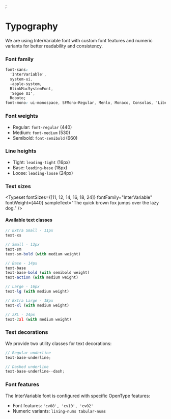 
<Meta title="System/Typography" />;

# Typography

We are using InterVariable font with custom font features and numeric variants for better readability and consistency.

### Font family

```css
font-sans:
  'InterVariable',
  system-ui,
  -apple-system,
  BlinkMacSystemFont,
  'Segoe UI',
  Roboto;
font-mono: ui-monospace, SFMono-Regular, Menlo, Monaco, Consolas, 'Liberation Mono', 'Courier New', monospace;
```

### Font weights

- Regular: `font-regular` (440)
- Medium: `font-medium` (530)
- Semibold: `font-semibold` (660)

### Line heights

- Tight: `leading-tight` (16px)
- Base: `leading-base` (18px)
- Loose: `leading-loose` (24px)

### Text sizes

<Typeset
  fontSizes={[11, 12, 14, 16, 18, 24]}
  fontFamily="InterVariable"
  fontWeight={440}
  sampleText="The quick brown fox jumps over the lazy dog."
/>

#### Available text classes

```jsx
// Extra Small - 11px
text-xs

// Small - 12px
text-sm
text-sm-bold (with medium weight)

// Base - 14px
text-base
text-base-bold (with semibold weight)
text-action (with medium weight)

// Large - 16px
text-lg (with medium weight)

// Extra Large - 18px
text-xl (with medium weight)

// 2XL - 24px
text-2xl (with medium weight)
```

### Text decorations

We provide two utility classes for text decorations:

```jsx
// Regular underline
text-base-underline;

// Dashed underline
text-base-underline--dash;
```

### Font features

The InterVariable font is configured with specific OpenType features:

- Font features: `'cv08', 'cv10', 'cv02'`
- Numeric variants: `lining-nums tabular-nums`
